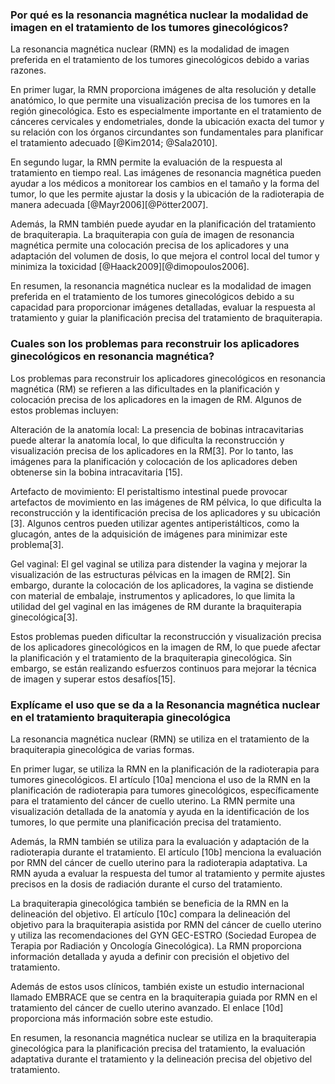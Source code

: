 ### Por qué es la resonancia magnética nuclear la modalidad de imagen en el tratamiento de los tumores ginecológicos?

La resonancia magnética nuclear (RMN) es la modalidad de imagen preferida en el tratamiento de los tumores ginecológicos debido a varias razones.

En primer lugar, la RMN proporciona imágenes de alta resolución y detalle anatómico, lo que permite una visualización precisa de los tumores en la región ginecológica. Esto es especialmente importante en el tratamiento de cánceres cervicales y endometriales, donde la ubicación exacta del tumor y su relación con los órganos circundantes son fundamentales para planificar el tratamiento adecuado [@Kim2014; @Sala2010].

En segundo lugar, la RMN permite la evaluación de la respuesta al tratamiento en tiempo real. Las imágenes de resonancia magnética pueden ayudar a los médicos a monitorear los cambios en el tamaño y la forma del tumor, lo que les permite ajustar la dosis y la ubicación de la radioterapia de manera adecuada [@Mayr2006][@Pötter2007].

Además, la RMN también puede ayudar en la planificación del tratamiento de braquiterapia. La braquiterapia con guía de imagen de resonancia magnética permite una colocación precisa de los aplicadores y una adaptación del volumen de dosis, lo que mejora el control local del tumor y minimiza la toxicidad [@Haack2009][@dimopoulos2006].

En resumen, la resonancia magnética nuclear es la modalidad de imagen preferida en el tratamiento de los tumores ginecológicos debido a su capacidad para proporcionar imágenes detalladas, evaluar la respuesta al tratamiento y guiar la planificación precisa del tratamiento de braquiterapia.

### Cuales son los problemas para reconstruir los aplicadores ginecológicos en resonancia magnética?
Los problemas para reconstruir los aplicadores ginecológicos en resonancia magnética (RM) se refieren a las dificultades en la planificación y colocación precisa de los aplicadores en la imagen de RM. Algunos de estos problemas incluyen:

Alteración de la anatomía local: La presencia de bobinas intracavitarias puede alterar la anatomía local, lo que dificulta la reconstrucción y visualización precisa de los aplicadores en la RM[3]. Por lo tanto, las imágenes para la planificación y colocación de los aplicadores deben obtenerse sin la bobina intracavitaria [15].

Artefacto de movimiento: El peristaltismo intestinal puede provocar artefactos de movimiento en las imágenes de RM pélvica, lo que dificulta la reconstrucción y la identificación precisa de los aplicadores y su ubicación [3]. Algunos centros pueden utilizar agentes antiperistálticos, como la glucagón, antes de la adquisición de imágenes para minimizar este problema[3].

Gel vaginal: El gel vaginal se utiliza para distender la vagina y mejorar la visualización de las estructuras pélvicas en la imagen de RM[2]. Sin embargo, durante la colocación de los aplicadores, la vagina se distiende con material de embalaje, instrumentos y aplicadores, lo que limita la utilidad del gel vaginal en las imágenes de RM durante la braquiterapia ginecológica[3].

Estos problemas pueden dificultar la reconstrucción y visualización precisa de los aplicadores ginecológicos en la imagen de RM, lo que puede afectar la planificación y el tratamiento de la braquiterapia ginecológica. Sin embargo, se están realizando esfuerzos continuos para mejorar la técnica de imagen y superar estos desafíos[15].

### Explícame el uso que se da a la Resonancia magnética nuclear en el tratamiento braquiterapia ginecológica

La resonancia magnética nuclear (RMN) se utiliza en el tratamiento de la braquiterapia ginecológica de varias formas.

En primer lugar, se utiliza la RMN en la planificación de la radioterapia para tumores ginecológicos. El artículo \[10a\] menciona el uso de la RMN en la planificación de radioterapia para tumores ginecológicos, específicamente para el tratamiento del cáncer de cuello uterino. La RMN permite una visualización detallada de la anatomía y ayuda en la identificación de los tumores, lo que permite una planificación precisa del tratamiento.

Además, la RMN también se utiliza para la evaluación y adaptación de la radioterapia durante el tratamiento. El artículo \[10b\] menciona la evaluación por RMN del cáncer de cuello uterino para la radioterapia adaptativa. La RMN ayuda a evaluar la respuesta del tumor al tratamiento y permite ajustes precisos en la dosis de radiación durante el curso del tratamiento.

La braquiterapia ginecológica también se beneficia de la RMN en la delineación del objetivo. El artículo \[10c\] compara la delineación del objetivo para la braquiterapia asistida por RMN del cáncer de cuello uterino y utiliza las recomendaciones del GYN GEC-ESTRO (Sociedad Europea de Terapia por Radiación y Oncología Ginecológica). La RMN proporciona información detallada y ayuda a definir con precisión el objetivo del tratamiento.

Además de estos usos clínicos, también existe un estudio internacional llamado EMBRACE que se centra en la braquiterapia guiada por RMN en el tratamiento del cáncer de cuello uterino avanzado. El enlace \[10d\] proporciona más información sobre este estudio.

En resumen, la resonancia magnética nuclear se utiliza en la braquiterapia ginecológica para la planificación precisa del tratamiento, la evaluación adaptativa durante el tratamiento y la delineación precisa del objetivo del tratamiento.